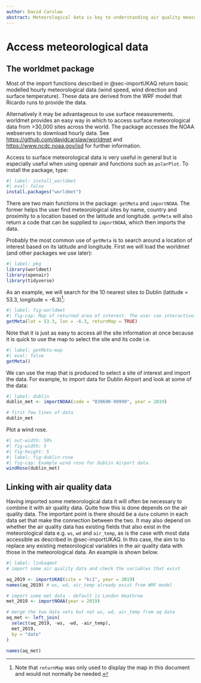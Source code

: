 ```yaml
---
author: David Carslaw
abstract: Meteorological data is key to understanding air quality measurements. This section describes a fast and convenient way of accessing meteorological data for sites worldwide.
---
```


# Access meteorological data {#sec-worldmet}

## The worldmet package

Most of the import functions described in @sec-importUKAQ return basic modelled hourly meteorological data (wind speed, wind direction and surface temperature). These data are derived from the WRF model that Ricardo runs to provide the data.

Alternatively it may be advantageous to use surface measurements. [worldmet]{.pkg} provides an easy way in which to access surface meteorological data from \>30,000 sites across the world. The package accesses the NOAA webservers to download hourly data. See <https://github.com/davidcarslaw/worldmet> and <https://www.ncdc.noaa.gov/isd> for further information.

Access to surface meteorological data is very useful in general but is especially useful when using [openair]{.pkg} and functions such as `polarPlot`. To install the package, type:

```r
#| label: install_worldmet
#| eval: false
install.packages("worldmet")
```

There are two main functions in the package: `getMeta` and `importNOAA`. The former helps the user find meteorological sites by name, country and proximity to a location based on the latitude and longitude. `getMeta` will also return a code that can be supplied to `importNOAA`, which then imports the data.

Probably the most common use of `getMeta` is to search around a location of interest based on its latitude and longitude. First we will load the [worldmet]{.pkg} (and other packages we use later):

```r
#| label: pkg
library(worldmet)
library(openair)
library(tidyverse)
```

As an example, we will search for the 10 nearest sites to Dublin (latitude = 53.3, longitude = -6.3)[^access-met-data-1]:

[^access-met-data-1]: Note that `returnMap` was only used to display the map in this document and would not normally be needed.

```r
#| label: fig-worldmet
#| fig-cap: Map of returned area of interest. The user can interactively select a site of interest and find its code to import data.
getMeta(lat = 53.3, lon = -6.3, returnMap = TRUE)
```

Note that it is just as easy to access all the site information at once because it is quick to use the map to select the site and its code i.e.

```r
#| label: getMeta-map
#| eval: false
getMeta()
```

We can use the map that is produced to select a site of interest and import the data. For example, to import data for Dublin Airport and look at some of the data:

```r
#| label: dublin
dublin_met <- importNOAA(code = "039690-99999", year = 2019)

# first few lines of data
dublin_met
```

Plot a wind rose.

```r
#| out-width: 50%
#| fig-width: 5
#| fig-height: 5
#| label: fig-dublin-rose
#| fig-cap: Example wind rose for Dublin Airport data.
windRose(dublin_met)
```

## Linking with air quality data {#sec-link-aq}

Having imported some meteorological data it will often be necessary to combine it with air quality data. Quite how this is done depends on the air quality data. The important point is there should be a `date` column in each data set that make the connection between the two. It may also depend on whether the air quality data has existing fields that also exist in the meteorological data e.g. `ws`, `wd` and `air_temp`, as is the case with most data accessible as described in @sec-importUKAQ. In this case, the aim to to replace any existing meteorological variables in the air quality data with those in the meteorological data. An example is shown below.

```r
#| label: linkaqmet
# import some air quality data and check the variables that exist

aq_2019 <- importUKAQ(site = "kc1", year = 2019)
names(aq_2019) # ws, wd, air_temp already exist from WRF model

# import some met data - default is London Heathrow
met_2019 <- importNOAA(year = 2019)

# merge the two data sets but not ws, wd, air_temp from aq data
aq_met <- left_join(
  select(aq_2019, -ws, -wd, -air_temp),
  met_2019,
  by = "date"
)

names(aq_met)

```

